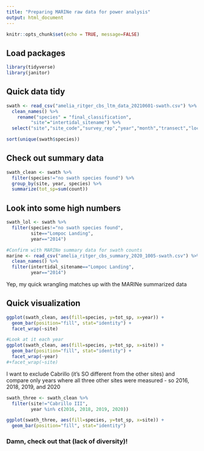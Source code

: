 ```yaml
---
title: "Preparing MARINe raw data for power analysis"
output: html_document
---
```


```r
knitr::opts_chunk$set(echo = TRUE, message=FALSE)
```

## Load packages
```r
library(tidyverse)
library(janitor)
```

## Quick data tidy
```r
swath <- read_csv("amelia_ritger_cbs_ltm_data_20210601-swath.csv") %>% 
  clean_names() %>% 
    rename("species" = "final_classification",
         "site"="intertidal_sitename") %>%
  select("site","site_code","survey_rep","year","month","transect","location","species","count")

sort(unique(swath$species))
```

## Check out summary data
```r
swath_clean <- swath %>% 
  filter(species!="no swath species found") %>% 
  group_by(site, year, species) %>% 
  summarize(tot_sp=sum(count))
```

## Look into some high numbers
```r
swath_lol <- swath %>% 
  filter(species!="no swath species found",
         site=="Lompoc Landing",
         year=="2014")

#Confirm with MARINe summary data for swath counts
marine <- read_csv("amelia_ritger_cbs_summary_2020_1005-swath.csv") %>% 
  clean_names() %>% 
  filter(intertidal_sitename=="Lompoc Landing",
         year=="2014")
```

Yep, my quick wrangling matches up with the MARINe summarized data 

## Quick visualization 
```r
ggplot(swath_clean, aes(fill=species, y=tot_sp, x=year)) + 
  geom_bar(position="fill", stat="identity") +
  facet_wrap(~site)

#Look at it each year
ggplot(swath_clean, aes(fill=species, y=tot_sp, x=site)) + 
  geom_bar(position="fill", stat="identity") +
  facet_wrap(~year)
#+facet_wrap(~site)
```

I want to exclude Cabrillo (it's SO different from the other sites) and compare only years where all three other sites were measured - so 2016, 2018, 2019, and 2020

```r
swath_three <- swath_clean %>% 
  filter(site!="Cabrillo III",
         year %in% c(2016, 2018, 2019, 2020))

ggplot(swath_three, aes(fill=species, y=tot_sp, x=site)) + 
  geom_bar(position="fill", stat="identity")

```

### Damn, check out that (lack of diversity)!
